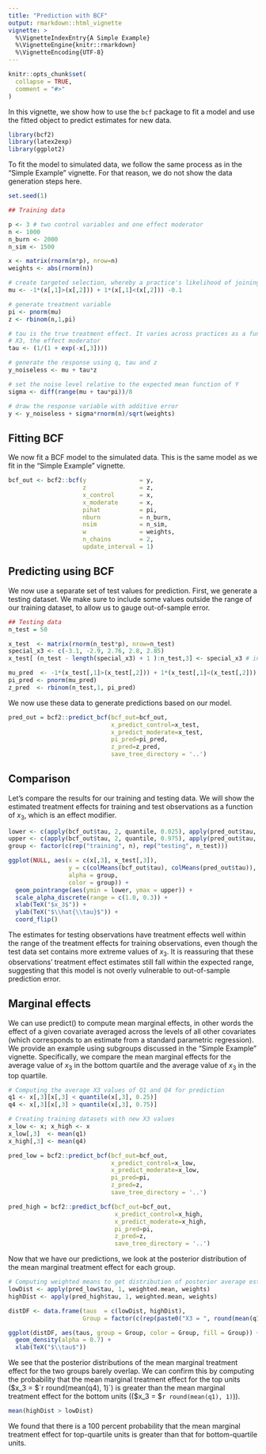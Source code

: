 ```yaml
---
title: "Prediction with BCF"
output: rmarkdown::html_vignette
vignette: >
  %\VignetteIndexEntry{A Simple Example}
  %\VignetteEngine{knitr::rmarkdown}
  %\VignetteEncoding{UTF-8}
---
```


```r
knitr::opts_chunk$set(
  collapse = TRUE,
  comment = "#>"
)
```

In this vignette, we show how to use the `bcf` package to fit a model and use the fitted object to predict estimates for new data.

```r
library(bcf2)
library(latex2exp)
library(ggplot2)
```

To fit the model to simulated data, we follow the same process as in the "Simple Example" vignette. For that reason, we do not show the data generation steps here.

```r
set.seed(1)

## Training data

p <- 3 # two control variables and one effect moderator
n <- 1000
n_burn <- 2000
n_sim <- 1500

x <- matrix(rnorm(n*p), nrow=n)
weights <- abs(rnorm(n))

# create targeted selection, whereby a practice's likelihood of joining the intervention (pi) is related to their expected outcome (mu)
mu <- -1*(x[,1]>(x[,2])) + 1*(x[,1]<(x[,2])) -0.1

# generate treatment variable
pi <- pnorm(mu)
z <- rbinom(n,1,pi)

# tau is the true treatment effect. It varies across practices as a function of
# X3, the effect moderator
tau <- (1/(1 + exp(-x[,3])))

# generate the response using q, tau and z
y_noiseless <- mu + tau*z

# set the noise level relative to the expected mean function of Y
sigma <- diff(range(mu + tau*pi))/8

# draw the response variable with additive error
y <- y_noiseless + sigma*rnorm(n)/sqrt(weights)
```

## Fitting BCF

We now fit a BCF model to the simulated data. This is the same model as we fit in the "Simple Example" vignette. 

```r
bcf_out <- bcf2::bcf(y               = y,
                     z               = z,
                     x_control       = x,
                     x_moderate      = x,
                     pihat           = pi,
                     nburn           = n_burn,
                     nsim            = n_sim,
                     w               = weights,
                     n_chains        = 2,
                     update_interval = 1)
```


## Predicting using BCF

We now use a separate set of test values for prediction. First, we generate a testing dataset.
We make sure to include some values outside the range of our training dataset, to allow us to gauge out-of-sample error.

```r
## Testing data
n_test = 50

x_test  <- matrix(rnorm(n_test*p), nrow=n_test)
special_x3 <- c(-3.1, -2.9, 2.76, 2.8, 2.85)
x_test[ (n_test - length(special_x3) + 1 ):n_test,3] <- special_x3 # including some X3s outside of range

mu_pred  <- -1*(x_test[,1]>(x_test[,2])) + 1*(x_test[,1]<(x_test[,2])) - 0.1
pi_pred <- pnorm(mu_pred)
z_pred  <- rbinom(n_test,1, pi_pred)
```

We now use these data to generate predictions based on our model.

```r
pred_out = bcf2::predict_bcf(bcf_out=bcf_out,
                             x_predict_control=x_test,
                             x_predict_moderate=x_test,
                             pi_pred=pi_pred,
                             z_pred=z_pred,
                             save_tree_directory = '..')
```

## Comparison

Let's compare the results for our training and testing data. We will show the estimated treatment effects for training and test observations as a function of $x_3$, which is an effect modifier.

```r
lower <- c(apply(bcf_out$tau, 2, quantile, 0.025), apply(pred_out$tau, 2, quantile, 0.025))
upper <- c(apply(bcf_out$tau, 2, quantile, 0.975), apply(pred_out$tau, 2, quantile, 0.975))
group <- factor(c(rep("training", n), rep("testing", n_test)))

ggplot(NULL, aes(x = c(x[,3], x_test[,3]), 
                 y = c(colMeans(bcf_out$tau), colMeans(pred_out$tau)),
                 alpha = group,
                 color = group)) +
  geom_pointrange(aes(ymin = lower, ymax = upper)) +
  scale_alpha_discrete(range = c(1.0, 0.3)) +
  xlab(TeX("$x_3$")) +
  ylab(TeX("$\\hat{\\tau}$")) +
  coord_flip()
```

The estimates for testing observations have treatment effects well within the range of the treatment effects for training observations, even though the test data set contains more extreme values of $x_3$. 
It is reassuring that these observations' treatment effect estimates still fall within the expected range, suggesting that this model is not overly vulnerable to out-of-sample prediction error.

## Marginal effects

We can use predict() to compute mean marginal effects, in other words the effect of a given covariate averaged across the levels of all other covariates (which corresponds to an estimate from a standard parametric regression). We provide an example using subgroups discussed in the "Simple Example" vignette. Specifically, we compare the mean marginal effects for the average value of $x_3$ in the bottom quartile and the average value of $x_3$ in the top quartile.

```r
# Computing the average X3 values of Q1 and Q4 for prediction
q1 <- x[,3][x[,3] < quantile(x[,3], 0.25)]
q4 <- x[,3][x[,3] > quantile(x[,3], 0.75)]

# Creating training datasets with new X3 values
x_low <- x; x_high <- x
x_low[,3]  <- mean(q1) 
x_high[,3] <- mean(q4)

pred_low = bcf2::predict_bcf(bcf_out=bcf_out,
                             x_predict_control=x_low,
                             x_predict_moderate=x_low,
                             pi_pred=pi,
                             z_pred=z,
                             save_tree_directory = '..')

pred_high = bcf2::predict_bcf(bcf_out=bcf_out,
                              x_predict_control=x_high,
                              x_predict_moderate=x_high,
                              pi_pred=pi,
                              z_pred=z,
                              save_tree_directory = '..')
```

Now that we have our predictions, we look at the posterior distribution of the mean marginal treatment effect for each group.

```r
# Computing weighted means to get distribution of posterior average estimates
lowDist <- apply(pred_low$tau, 1, weighted.mean, weights)
highDist <- apply(pred_high$tau, 1, weighted.mean, weights)

distDF <- data.frame(taus  = c(lowDist, highDist),
                     Group = factor(c(rep(paste0("X3 = ", round(mean(q1), 1)), length(lowDist)), rep(paste0("X3 = ", round(mean(q4), 1)), length(highDist)))))

ggplot(distDF, aes(taus, group = Group, color = Group, fill = Group)) +
  geom_density(alpha = 0.7) +
  xlab(TeX("$\\tau$"))
```

We see that the posterior distributions of the mean marginal treatment effect for the two groups barely overlap. We can confirm this by computing the probability that the mean marginal treatment effect for the top units ($x_3 = $`r round(mean(q4), 1)`) is greater than the mean marginal treatment effect for the bottom units (($x_3 = $`r round(mean(q1), 1)`)). 

```r
mean(highDist > lowDist)
```

We found that there is a 100 percent probability that the mean marginal treatment effect for top-quartile units is greater than that for bottom-quartile units.

